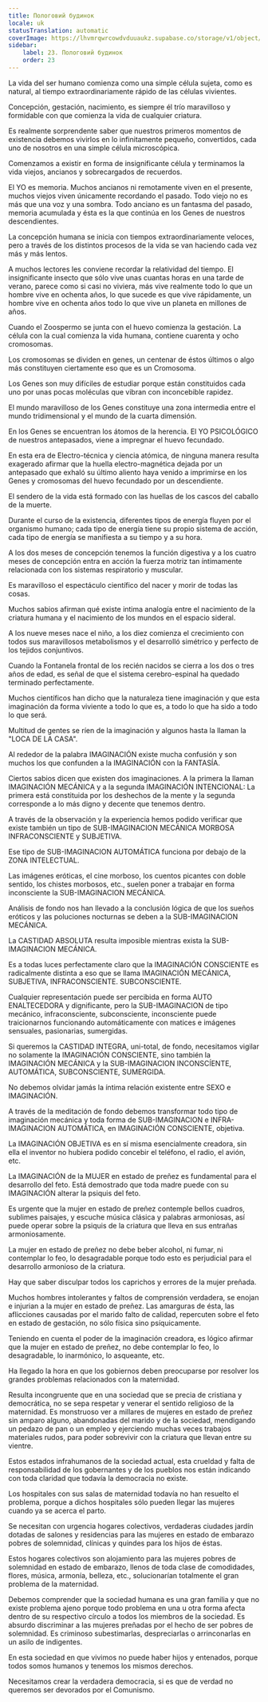 ```yaml
---
title: Пологовий будинок
locale: uk
statusTranslation: automatic
coverImage: https://lhvmrqwrcowdvduuaukz.supabase.co/storage/v1/object/public/strapi-uploads/small_cover-educacion-fundamental.webp-2d51a7828a2b1309555be27f7e2a61a0.webp
sidebar:
    label: 23. Пологовий будинок
    order: 23
---
```

La vida del ser humano comienza como una simple célula sujeta, como es natural, al tiempo extraordinariamente rápido de las células vivientes.

Concepción, gestación, nacimiento, es siempre él trío maravilloso y formidable con que comienza la vida de cualquier criatura.

Es realmente sorprendente saber que nuestros primeros momentos de existencia debemos vivirlos en lo infinitamente pequeño, convertidos, cada uno de nosotros en una simple célula microscópica.

Comenzamos a existir en forma de insignificante célula y terminamos la vida viejos, ancianos y sobrecargados de recuerdos.

El YO es memoria. Muchos ancianos ni remotamente viven en el presente, muchos viejos viven únicamente recordando el pasado. Todo viejo no es más que una voz y una sombra. Todo anciano es un fantasma del pasado, memoria acumulada y ésta es la que continúa en los Genes de nuestros descendientes.

La concepción humana se inicia con tiempos extraordinariamente veloces, pero a través de los distintos procesos de la vida se van haciendo cada vez más y más lentos.

A muchos lectores les conviene recordar la relatividad del tiempo. El insignificante insecto que sólo vive unas cuantas horas en una tarde de verano, parece como si casi no viviera, más vive realmente todo lo que un hombre vive en ochenta años, lo que sucede es que vive rápidamente, un hombre vive en ochenta años todo lo que vive un planeta en millones de años.

Cuando el Zoospermo se junta con el huevo comienza la gestación. La célula con la cual comienza la vida humana, contiene cuarenta y ocho cromosomas.

Los cromosomas se dividen en genes, un centenar de éstos últimos o algo más constituyen ciertamente eso que es un Cromosoma.

Los Genes son muy difíciles de estudiar porque están constituidos cada uno por unas pocas moléculas que vibran con inconcebible rapidez.

El mundo maravilloso de los Genes constituye una zona intermedia entre el mundo tridimensional y el mundo de la cuarta dimensión.

En los Genes se encuentran los átomos de la herencia. El YO PSICOLÓGICO de nuestros antepasados, viene a impregnar el huevo fecundado.

En esta era de Electro-técnica y ciencia atómica, de ninguna manera resulta exagerado afirmar que la huella electro-magnética dejada por un antepasado que exhaló su último aliento haya venido a imprimirse en los Genes y cromosomas del huevo fecundado por un descendiente.

El sendero de la vida está formado con las huellas de los cascos del caballo de la muerte.

Durante el curso de la existencia, diferentes tipos de energía fluyen por el organismo humano; cada tipo de energía tiene su propio sistema de acción, cada tipo de energía se manifiesta a su tiempo y a su hora.

A los dos meses de concepción tenemos la función digestiva y a los cuatro meses de concepción entra en acción la fuerza motriz tan íntimamente relacionada con los sistemas respiratorio y muscular.

Es maravilloso el espectáculo científico del nacer y morir de todas las cosas.

Muchos sabios afirman qué existe intima analogía entre el nacimiento de la criatura humana y el nacimiento de los mundos en el espacio sideral.

A los nueve meses nace el niño, a los diez comienza el crecimiento con todos sus maravillosos metabolismos y el desarrolló simétrico y perfecto de los tejidos conjuntivos.

Cuando la Fontanela frontal de los recién nacidos se cierra a los dos o tres años de edad, es señal de que el sistema cerebro-espinal ha quedado terminado perfectamente.

Muchos científicos han dicho que la naturaleza tiene imaginación y que esta imaginación da forma viviente a todo lo que es, a todo lo que ha sido a todo lo que será.

Multitud de gentes se ríen de la imaginación y algunos hasta la llaman la "LOCA DE LA CASA".

Al rededor de la palabra IMAGINACIÓN existe mucha confusión y son muchos los que confunden a la IMAGINACIÓN con la FANTASÍA.

Ciertos sabios dicen que existen dos imaginaciones. A la primera la llaman IMAGINACIÓN MECÁNICA y a la segunda IMAGINACIÓN INTENCIONAL: La primera está constituida por los deshechos de la mente y la segunda corresponde a lo más digno y decente que tenemos dentro.

A través de la observación y la experiencia hemos podido verificar que existe también un tipo de SUB-IMAGINACION MECÁNICA MORBOSA INFRACONSCIENTE y SUBJETIVA.

Ese tipo de SUB-IMAGINACION AUTOMÁTICA funciona por debajo de la ZONA INTELECTUAL.

Las imágenes eróticas, el cine morboso, los cuentos picantes con doble sentido, los chistes morbosos, etc., suelen poner a trabajar en forma inconsciente la SUB-IMAGINACION MECÁNICA.

Análisis de fondo nos han llevado a la conclusión lógica de que los sueños eróticos y las poluciones nocturnas se deben a la SUB-IMAGINACION MECÁNICA.

La CASTIDAD ABSOLUTA resulta imposible mientras exista la SUB-IMAGINACION MECÁNICA.

Es a todas luces perfectamente claro que la IMAGINACIÓN CONSCIENTE es radicalmente distinta a eso que se llama IMAGINACIÓN MECÁNICA, SUBJETIVA, INFRACONSCIENTE. SUBCONSCIENTE.

Cualquier representación puede ser percibida en forma AUTO ENALTECEDORA y dignificante, pero la SUB-IMAGINACION de tipo mecánico, infraconsciente, subconsciente, inconsciente puede traicionarnos funcionando automáticamente con matices e imágenes sensuales, pasionarias, sumergidas.

Si queremos la CASTIDAD INTEGRA, uni-total, de fondo, necesitamos vigilar no solamente la IMAGINACIÓN CONSCIENTE, sino también la IMAGINACIÓN MECÁNICA y la SUB-IMAGINACION INCONSCÍENTE, AUTOMÁTICA, SUBCONSCIENTE, SUMERGIDA.

No debemos olvidar jamás la íntima relación existente entre SEXO e IMAGINACIÓN.

A través de la meditación de fondo debemos transformar todo tipo de imaginación mecánica y toda forma de SUB-IMAGINACION e INFRA-IMAGINACION AUTOMÁTICA, en IMAGINACIÓN CONSCIENTE, objetiva.

La IMAGINACIÓN OBJETIVA es en sí misma esencialmente creadora, sin ella el inventor no hubiera podido concebir el teléfono, el radio, el avión, etc.

La IMAGINACIÓN de la MUJER en estado de preñez es fundamental para el desarrollo del feto. Está demostrado que toda madre puede con su IMAGINACIÓN alterar la psiquis del feto.

Es urgente que la mujer en estado de preñez contemple bellos cuadros, sublimes paisajes, y escuche música clásica y palabras armoniosas, así puede operar sobre la psiquis de la criatura que lleva en sus entrañas armoniosamente.

La mujer en estado de preñez no debe beber alcohol, ni fumar, ni contemplar lo feo, lo desagradable porque todo esto es perjudicial para el desarrollo armonioso de la criatura.

Hay que saber disculpar todos los caprichos y errores de la mujer preñada.

Muchos hombres intolerantes y faltos de comprensión verdadera, se enojan e injurian a la mujer en estado de preñez. Las amarguras de ésta, las aflicciones causadas por el marido falto de calidad, repercuten sobre el feto en estado de gestación, no sólo física sino psíquicamente.

Teniendo en cuenta el poder de la imaginación creadora, es lógico afirmar que la mujer en estado de preñez, no debe contemplar lo feo, lo desagradable, lo inarmónico, lo asqueante, etc.

Ha llegado la hora en que los gobiernos deben preocuparse por resolver los grandes problemas relacionados con la maternidad.

Resulta incongruente que en una sociedad que se precia de cristiana y democrática, no se sepa respetar y venerar el sentido religioso de la maternidad. Es monstruoso ver a millares de mujeres en estado de preñez sin amparo alguno, abandonadas del marido y de la sociedad, mendigando un pedazo de pan o un empleo y ejerciendo muchas veces trabajos materiales rudos, para poder sobrevivir con la criatura que llevan entre su vientre.

Estos estados infrahumanos de la sociedad actual, esta crueldad y falta de responsabilidad de los gobernantes y de los pueblos nos están indicando con toda claridad que todavía la democracia no existe.

Los hospitales con sus salas de maternidad todavía no han resuelto el problema, porque a dichos hospitales sólo pueden llegar las mujeres cuando ya se acerca el parto.

Se necesitan con urgencia hogares colectivos, verdaderas ciudades jardín dotadas de salones y residencias para las mujeres en estado de embarazo pobres de solemnidad, clínicas y quindes para los hijos de éstas.

Estos hogares colectivos son alojamiento para las mujeres pobres de solemnidad en estado de embarazo, llenos de toda clase de comodidades, flores, música, armonía, belleza, etc., solucionarían totalmente el gran problema de la maternidad.

Debemos comprender que la sociedad humana es una gran familia y que no existe problema ajeno porque todo problema en una u otra forma afecta dentro de su respectivo círculo a todos los miembros de la sociedad. Es absurdo discriminar a las mujeres preñadas por el hecho de ser pobres de solemnidad. Es criminoso subestimarlas, despreciarlas o arrinconarlas en un asilo de indigentes.

En esta sociedad en que vivimos no puede haber hijos y entenados, porque todos somos humanos y tenemos los mismos derechos.

Necesitamos crear la verdadera democracia, si es que de verdad no queremos ser devorados por el Comunismo.

